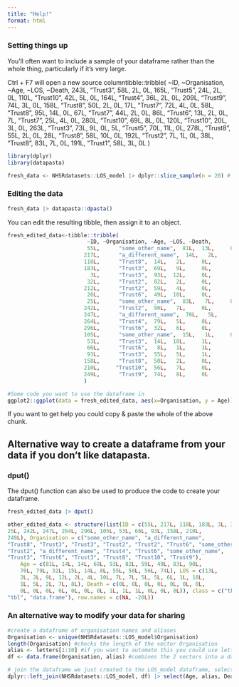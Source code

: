 ```yaml
---
title: "Help!"
format: html
---
```


### Setting things up

You'll often want to include a sample of your dataframe rather than the whole thing, particularly if it's very large.

Ctrl + F7 will open a new source columntibble::tribble(
                                                                                                                                        ~ID, ~Organisation, ~Age, ~LOS, ~Death,
                                                                                                                                       243L,      "Trust3",  58L,   2L,     0L,
                                                                                                                                       165L,      "Trust5",  24L,   2L,     0L,
                                                                                                                                       110L,     "Trust10",  42L,   5L,     0L,
                                                                                                                                       164L,      "Trust4",  36L,   2L,     0L,
                                                                                                                                       209L,      "Trust9",  74L,   3L,     0L,
                                                                                                                                       158L,      "Trust8",  50L,   2L,     0L,
                                                                                                                                        17L,      "Trust7",  72L,   4L,     0L,
                                                                                                                                        58L,      "Trust8",  95L,  14L,     0L,
                                                                                                                                        67L,      "Trust7",  44L,   2L,     0L,
                                                                                                                                        86L,      "Trust6",  13L,   2L,     0L,
                                                                                                                                         7L,      "Trust7",  25L,   4L,     0L,
                                                                                                                                       280L,     "Trust10",  69L,   8L,     0L,
                                                                                                                                       120L,     "Trust10",  20L,   3L,     0L,
                                                                                                                                       263L,      "Trust3",  73L,   9L,     0L,
                                                                                                                                         5L,      "Trust5",  70L,  11L,     0L,
                                                                                                                                       278L,      "Trust8",  55L,   2L,     0L,
                                                                                                                                        28L,      "Trust8",  58L,  10L,     0L,
                                                                                                                                       192L,      "Trust2",   7L,   1L,     0L,
                                                                                                                                        38L,      "Trust8",  83L,   7L,     0L,
                                                                                                                                       191L,      "Trust1",  58L,   3L,     0L
                                                                                                                                       )


```r
library(dplyr)
library(datapasta)

fresh_data <- NHSRdatasets::LOS_model |> dplyr::slice_sample(n = 20) # slice_sample(prop=0.2) will randomly select 20% of rows
```

### Editing the data

```r
fresh_data |> datapasta::dpasta()

```
You can edit the resulting tibble, then assign it to an object.

```r
fresh_edited_data<-tibble::tribble(
                         ~ID, ~Organisation, ~Age, ~LOS, ~Death,
                         55L,      "some_other_name",  81L,  13L,     0L,
                        217L,      "a_different_name",  14L,   2L,     0L,
                        118L,      "Trust8",  14L,   2L,     0L,
                        183L,      "Trust3",  69L,   9L,     0L,
                          3L,      "Trust3",  93L,  12L,     0L,
                         32L,      "Trust2",  82L,   2L,     0L,
                        212L,      "Trust2",  59L,   4L,     0L,
                         26L,      "Trust6",  49L,  10L,     0L,
                         25L,      "some_other_name",  83L,   7L,     0L,
                        242L,      "Trust2",  90L,   7L,     0L,
                        247L,      "a_different_name",  70L,   5L,     0L,
                        264L,      "Trust4",  79L,   5L,     0L,
                        296L,      "Trust6",  32L,   6L,     0L,
                        105L,      "some_other_name",  15L,   1L,     0L,
                         53L,      "Trust3",  14L,  18L,     1L,
                         66L,      "Trust6",   8L,   1L,     1L,
                         93L,      "Trust3",  55L,   5L,     1L,
                        158L,      "Trust8",  50L,   2L,     0L,
                        210L,     "Trust10",  56L,   7L,     0L,
                        249L,      "Trust9",  74L,   8L,     0L
                        )

#Some code you want to use the dataframe in
ggplot2::ggplot(data = fresh_edited_data, aes(x=Organisation, y = Age)) +geom_point()
```

If you want to get help you could copy & paste the whole of the above chunk.


## Alternative way to create a dataframe from your data if you don't like datapasta.
### dput()

The dput() function can also be used to produce the code to create your dataframe.
```r
fresh_edited_data |> dput()
```


```r
other_edited_data <- structure(list(ID = c(55L, 217L, 118L, 183L, 3L, 32L, 212L, 26L, 
25L, 242L, 247L, 264L, 296L, 105L, 53L, 66L, 93L, 158L, 210L, 
249L), Organisation = c("some_other_name", "a_different_name", 
"Trust8", "Trust3", "Trust3", "Trust2", "Trust2", "Trust6", "some_other_name", 
"Trust2", "a_different_name", "Trust4", "Trust6", "some_other_name", 
"Trust3", "Trust6", "Trust3", "Trust8", "Trust10", "Trust9"), 
    Age = c(81L, 14L, 14L, 69L, 93L, 82L, 59L, 49L, 83L, 90L, 
    70L, 79L, 32L, 15L, 14L, 8L, 55L, 50L, 56L, 74L), LOS = c(13L, 
    2L, 2L, 9L, 12L, 2L, 4L, 10L, 7L, 7L, 5L, 5L, 6L, 1L, 18L, 
    1L, 5L, 2L, 7L, 8L), Death = c(0L, 0L, 0L, 0L, 0L, 0L, 0L, 
    0L, 0L, 0L, 0L, 0L, 0L, 0L, 1L, 1L, 1L, 0L, 0L, 0L)), class = c("tbl_df", 
"tbl", "data.frame"), row.names = c(NA, -20L))
```









### An alternative way to modify your data for sharing 

```r
#create a dataframe of organisation names and aliases
Organisation <- unique(NHSRdatasets::LOS_model$Organisation)
length(Organisation) #checks the length of the vector Organisation
alias <- letters[1:10] #if you want to automate this you could use letters[1:length(Organisation)]
df <- data.frame(Organisation, alias) #combines the 2 vectors into a dataframe

# join the dataframe we just created to the LOS_model dataframe, select the columns we want & take a sample 10 rows, before piping it into dput() to create the code we can share.
dplyr::left_join(NHSRdatasets::LOS_model, df) |> select(Age, alias, Death) |> slice_sample(n=10) |> dput()
```


